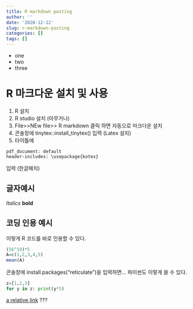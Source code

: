 ```yaml
---
title: R markdown posting
author: ''
date: '2020-12-12'
slug: r-markdown-posting
categories: []
tags: []
---
```


* one 
* two 
* three

# R 마크다운 설치 및 사용 


1. R 설치 
2. R studio 설치 (아무거나)
3. File>>NEw file>> R markdown 클릭 하면 자동으로 마크다운 설치
4. 콘솔창에 tinytex::install_tinytex() 입력 (Latex 설치)
5. 타이틀에 

```
pdf_document: default
header-includes: \usepackage{kotex}
```
입력 (한글패치)




## 글자예시


*Italics* **bold**

## 코딩 인용 예시


이렇게 R 코드를 바로 인용할 수 있다.
```r
(56^19)*5
A=c(1,2,3,4,5)
mean(A)
```
콘솔창에 install.packages("reticulate")을 입력하면... 파이썬도 이렇게 쓸 수 있다.
```python
z=[1,2,3]
for y in z: print(y*5)
```

[a relative link](practic.pdf) ???
